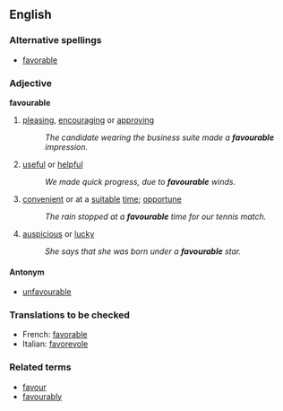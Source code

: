 ==English==
===Alternative spellings===
*[[favorable]]
===Adjective===
'''favourable'''
# [[pleasing]], [[encouraging]] or [[approving]]
#:''The candidate wearing the business suite made a '''favourable''' impression.''
# [[useful]] or [[helpful]]
#:''We made quick progress, due to '''favourable''' winds.''
# [[convenient]] or at a [[suitable]] [[time]]; [[opportune]]
#:''The rain stopped at a '''favourable''' time for our tennis match.''
# [[auspicious]] or [[lucky]]
#:''She says that she was born under a '''favourable''' star.''
====Antonym====
*[[unfavourable]]

===Translations to be checked===
*French: [[favorable]]
*Italian: [[favorevole]]

===Related terms===
*[[favour]]
*[[favourably]]